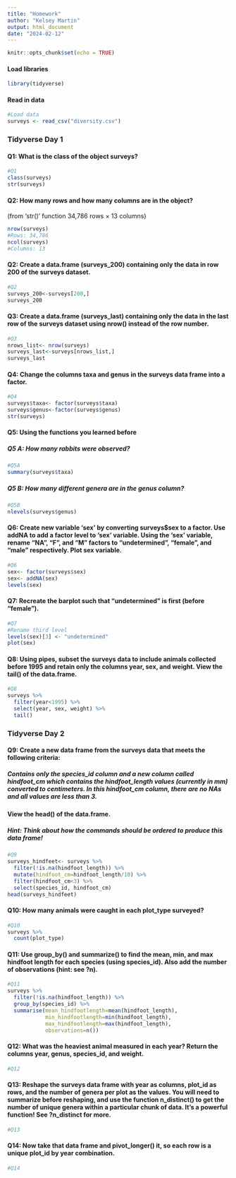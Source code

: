 ```yaml
---
title: "Homework"
author: "Kelsey Martin"
output: html_document
date: "2024-02-12"
---
```


```r
knitr::opts_chunk$set(echo = TRUE)
```

#### Load libraries

```r
library(tidyverse)
```

#### Read in data 

```r
#Load data
surveys <- read_csv("diversity.csv")
```

### Tidyverse Day 1

#### Q1: What is the class of the object surveys? 

```r
#Q1
class(surveys)
str(surveys)
```


#### Q2: How many rows and how many columns are in the object?

(from 'str()' function 34,786 rows × 13 columns)
```r
nrow(surveys)
#Rows: 34,786
ncol(surveys)
#Columns: 13
```

#### Q2: Create a data.frame (surveys_200) containing only the data in row 200 of the surveys dataset.

```r
#Q2
surveys_200<-surveys[200,]
surveys_200

```

#### Q3: Create a data.frame (surveys_last) containing only the data in the last row of the surveys dataset using nrow() instead of the row number. 

```r
#Q3
nrows_list<- nrow(surveys)
surveys_last<-surveys[nrows_list,]
surveys_last
```

#### Q4: Change the columns taxa and genus in the surveys data frame into a factor.

```r
#Q4
surveys$taxa<- factor(surveys$taxa)
surveys$genus<-factor(surveys$genus)
str(surveys)

```

#### Q5: Using the functions you learned before

##### Q5 A: How many rabbits were observed? 

```r
#Q5A
summary(surveys$taxa)

```


##### Q5 B: How many different genera are in the genus column?

```r
#Q5B
nlevels(surveys$genus)

```

#### Q6: Create new variable 'sex' by converting surveys$sex to a factor. Use addNA to add a factor level to 'sex' variable. Using the 'sex' variable, rename "NA", "F", and "M" factors to "undetermined", "female", and "male" respectively. Plot sex variable. 

```r
#Q6
sex<- factor(surveys$sex)
sex<- addNA(sex)
levels(sex)

```

#### Q7: Recreate the barplot such that "undetermined" is first (before "female").

```r
#Q7
#Rename third level
levels(sex)[3] <- "undetermined"
plot(sex)
```

#### Q8: Using pipes, subset the surveys data to include animals collected before 1995 and retain only the columns year, sex, and weight. View the tail() of the data.frame.

```r
#Q8
surveys %>% 
  filter(year<1995) %>% 
  select(year, sex, weight) %>% 
  tail()

```

### Tidyverse Day 2

#### Q9: Create a new data frame from the surveys data that meets the following criteria:

##### Contains only the species_id column and a new column called hindfoot_cm which contains the hindfoot_length values (currently in mm) converted to centimeters. In this hindfoot_cm column, there are no NAs and all values are less than 3.\

#### View the head() of the data.frame. 

##### Hint: Think about how the commands should be ordered to produce this data frame! 

```r
#Q9 
surveys_hindfeet<- surveys %>% 
  filter(!is.na(hindfoot_length)) %>% 
  mutate(hindfoot_cm=hindfoot_length/10) %>% 
  filter(hindfoot_cm<3) %>% 
  select(species_id, hindfoot_cm) 
head(surveys_hindfeet)

```

#### Q10: How many animals were caught in each plot_type surveyed?

```r
#Q10
surveys %>% 
  count(plot_type)

```

#### Q11: Use group_by() and summarize() to find the mean, min, and max hindfoot length for each species (using species_id). Also add the number of observations (hint: see ?n).

```r
#Q11
surveys %>% 
  filter(!is.na(hindfoot_length)) %>% 
  group_by(species_id) %>% 
  summarise(mean_hindfootlength=mean(hindfoot_length),
            min_hindfootlength=min(hindfoot_length),
            max_hindfootlength=max(hindfoot_length),
            observations=n())
```

#### Q12: What was the heaviest animal measured in each year? Return the columns year, genus, species_id, and weight.

```r
#Q12

```

#### Q13: Reshape the surveys data frame with year as columns, plot_id as rows, and the number of genera per plot as the values. You will need to summarize before reshaping, and use the function n_distinct() to get the number of unique genera within a particular chunk of data. It’s a powerful function! See ?n_distinct for more.

```r
#Q13

```

#### Q14: Now take that data frame and pivot_longer() it, so each row is a unique plot_id by year combination.

```r
#Q14

```





